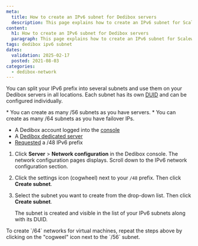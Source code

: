 ```yaml
---
meta:
  title: How to create an IPv6 subnet for Dedibox servers
  description: This page explains how to create an IPv6 subnet for Scaleway Dedibox servers.
content:
  h1: How to create an IPv6 subnet for Dedibox servers
  paragraph: This page explains how to create an IPv6 subnet for Scaleway Dedibox servers.
tags: dedibox ipv6 subnet
dates:
  validation: 2025-02-17
  posted: 2021-08-03
categories:
  - dedibox-network
---
```



You can split your IPv6 prefix into several subnets and use them on your Dedibox servers in all locations. Each subnet has its own [DUID](/dedibox-ipv6/concepts/#duid) and can be configured individually.

<Message type="note">
  * You can create as many /56 subnets as you have servers.
  * You can create as many /64 subnets as you have failover IPs.
</Message>

<Macro id="requirements" />

- A Dedibox account logged into the [console](https://console.online.net)
- A [Dedibox dedicated server](https://www.scaleway.com/en/dedibox)
- [Requested](/dedibox-ipv6/how-to/request-prefix/) a /48 IPv6 prefix

1. Click **Server** > **Network configuration** in the Dedibox console. The network configuration pages displays. Scroll down to the IPv6 network configuration section.
2. Click the settings icon (cogwheel) next to your `/48` prefix. Then click **Create subnet**.
    <Lightbox src={image} alt="" />
3. Select the subnet you want to create from the drop-down list. Then click **Create subnet**.

    The subnet is created and visible in the list of your IPv6 subnets along with its DUID.

<Message typ="tip">
  To create `/64` networks for virtual machines, repeat the steps above by clicking on the "cogweel" icon next to the `/56` subnet.
</Message>


